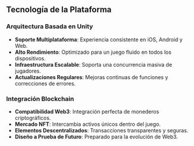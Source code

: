 ## Tecnología de la Plataforma

### Arquitectura Basada en Unity
- **Soporte Multiplataforma**: Experiencia consistente en iOS, Android y Web.
- **Alto Rendimiento**: Optimizado para un juego fluido en todos los dispositivos.
- **Infraestructura Escalable**: Soporta una concurrencia masiva de jugadores.
- **Actualizaciones Regulares**: Mejoras continuas de funciones y correcciones de errores.

### Integración Blockchain
- **Compatibilidad Web3**: Integración perfecta de monederos criptográficos.
- **Mercado NFT**: Intercambia activos únicos dentro del juego.
- **Elementos Descentralizados**: Transacciones transparentes y seguras.
- **Diseño a Prueba de Futuro**: Preparado para la evolución de Web3.